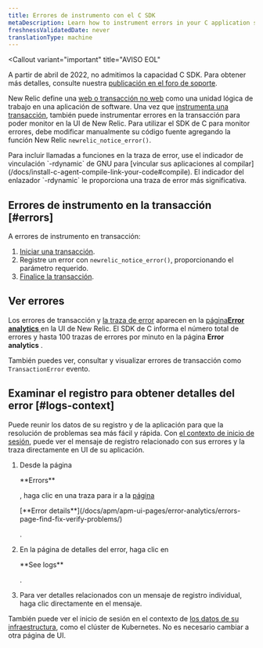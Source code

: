 ```yaml
---
title: Errores de instrumento con el C SDK
metaDescription: Learn how to instrument errors in your C application so you can monitor them with New Relic.
freshnessValidatedDate: never
translationType: machine
---
```


<Callout
  variant="important"
  title="AVISO EOL"
>
  A partir de abril de 2022, no admitimos la capacidad C SDK. Para obtener más detalles, consulte nuestra [publicación en el foro de soporte](https://discuss.newrelic.com/t/q1-bulk-eol-announcement-fy23/181744).
</Callout>

New Relic define una [web o transacción no web](/docs/apm/transactions/intro-transactions/transactions-new-relic-apm) como una unidad lógica de trabajo en una aplicación de software. Una vez que [instrumenta una transacción](/docs/instrument-transactions-c-agent), también puede instrumentar errores en la transacción para poder monitor en la UI de New Relic. Para utilizar el SDK de C para monitor errores, debe modificar manualmente su código fuente agregando la función New Relic `newrelic_notice_error()`.

<Callout variant="tip">
  Para incluir llamadas a funciones en la traza de error, use el indicador de vinculación `-rdynamic` de GNU para [vincular sus aplicaciones al compilar](/docs/install-c-agent-compile-link-your-code#compile). El indicador del enlazador `-rdynamic` le proporciona una traza de error más significativa.
</Callout>

## Errores de instrumento en la transacción [#errors]

A errores de instrumento en transacción:

1. [Iniciar una transacción](/docs/instrument-transactions-c-agent#start-transaction).
2. Registre un error con `newrelic_notice_error()`, proporcionando el parámetro requerido.
3. [Finalice la transacción](/docs/instrument-transactions-c-agent#end-transaction).

## Ver errores

Los errores de transacción y [la traza de error](#error-trace-examples) aparecen en la [página<DNT>**Error analytics**</DNT> ](/docs/apm/applications-menu/error-analytics/error-analytics-manage-error-traces)en la UI de New Relic. El SDK de C informa el número total de errores y hasta 100 trazas de errores por minuto en la página <DNT>**Error analytics**</DNT> .

También puedes ver, consultar y visualizar errores de transacción como `TransactionError` evento.

## Examinar el registro para obtener detalles del error [#logs-context]

Puede reunir los datos de su registro y de la aplicación para que la resolución de problemas sea más fácil y rápida. Con [el contexto de inicio de sesión](/docs/logs/logs-context/c-sdk-configure-logs-context/), puede ver el mensaje de registro relacionado con sus errores y la traza directamente en UI de su aplicación.

1. Desde la página

   <DNT>
     **Errors**
   </DNT>

   , haga clic en una traza para ir a la [página](/docs/apm/apm-ui-pages/error-analytics/errors-page-find-fix-verify-problems/)

   <DNT>
     [**Error details**](/docs/apm/apm-ui-pages/error-analytics/errors-page-find-fix-verify-problems/)
   </DNT>

   [](/docs/apm/apm-ui-pages/error-analytics/errors-page-find-fix-verify-problems/).

2. En la página de detalles del error, haga clic en

   <DNT>
     **See logs**
   </DNT>

   .

3. Para ver detalles relacionados con un mensaje de registro individual, haga clic directamente en el mensaje.

También puede ver el inicio de sesión en el contexto de [los datos de su infraestructura](/docs/logs/forward-logs/forward-your-logs-using-infrastructure-agent/), como el clúster de Kubernetes. No es necesario cambiar a otra página de UI.
